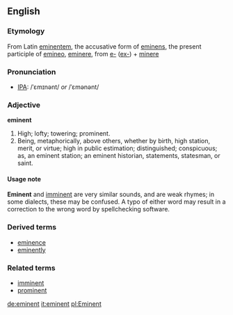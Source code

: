 ==English==
===Etymology===
From Latin [[eminentem]], the accusative form of [[eminens]], the present participle of [[emineo]], [[eminere]], from [[e-]] ([[ex-]]) + [[minere]]

===Pronunciation===
* [[Wiktionary:Pronunciation_key|IPA]]: /ˈɛmɪnənt/ ''or'' /ˈɛmənənt/

===Adjective===
'''eminent'''
#High; lofty; towering; prominent.
#Being, metaphorically, above others, whether by birth, high station, merit, or virtue; high in public estimation; distinguished; conspicuous; as, an eminent station; an eminent historian, statements, statesman, or saint.

====Usage note====
'''Eminent''' and [[imminent]] are very similar sounds, and are weak rhymes; in some dialects, these may be confused. A typo of either word may result in a correction to the wrong word by spellchecking software.

===Derived terms===
* [[eminence]]
* [[eminently]]

===Related terms===
* [[imminent]]
* [[prominent]]

[[de:eminent]]
[[it:eminent]]
[[pl:Eminent]]